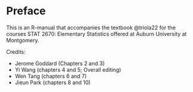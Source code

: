 # Preface {.unnumbered}

This is an R-manual that accompanies the textbook @triola22 for the courses STAT 2670: Elementary Statistics offered at Auburn University at Montgomery.

Credits:

-   Jerome Goddard (Chapters 2 and 3)
-   Yi Wang (chapters 4 and 5; Overall editing)
-   Wen Tang (chapters 6 and 7)
-   Jieun Park (chapters 8 and 10)
